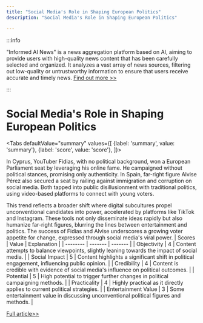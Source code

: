 ```yaml
---
title: "Social Media's Role in Shaping European Politics"
description: "Social Media's Role in Shaping European Politics"

---
```



:::info

"Informed AI News" is a news aggregation platform based on AI, aiming to provide users with high-quality news content that has been carefully selected and organized. It analyzes a vast array of news sources, filtering out low-quality or untrustworthy information to ensure that users receive accurate and timely news.  [Find out more >>](/)

:::

# Social Media's Role in Shaping European Politics


<Tabs
	defaultValue="summary"
	values={[
	{label: 'summary', value: 'summary'},
	{label: 'score', value: 'score'},
]}>
<TabItem value="summary">


In Cyprus, YouTuber Fidias, with no political background, won a European Parliament seat by leveraging his online fame. He campaigned without political stances, promising only authenticity. In Spain, far-right figure Alvise Pérez also secured a seat by railing against immigration and corruption on social media. Both tapped into public disillusionment with traditional politics, using video-based platforms to connect with young voters.

This trend reflects a broader shift where digital subcultures propel unconventional candidates into power, accelerated by platforms like TikTok and Instagram. These tools not only disseminate ideas rapidly but also humanize far-right figures, blurring the lines between entertainment and politics. The success of Fidias and Alvise underscores a growing voter appetite for change, expressed through social media's viral power.
</TabItem>
<TabItem value="score">
	| Scores     | Value   | Explanation |
	| -------- | ------- | ------- |
	| Objectivity  | 4    | Content attempts to balance viewpoints, slightly leaning towards the impact of social media.    |
	| Social Impact | 5     | Content highlights a significant shift in political engagement, influencing public opinion.    |
	| Credibility    | 4    | Content is credible with evidence of social media's influence on political outcomes.    |
	| Potential    | 5    | High potential to trigger further changes in political campaigning methods.    |
	| Practicality    | 4    | Highly practical as it directly applies to current political strategies.    |
	| Entertainment Value    | 3    | Some entertainment value in discussing unconventional political figures and methods.    |
</TabItem>
</Tabs>

[Full article>>](https://apnews.com/article/election-panayiotou-social-media-spain-alvise-perez-b19afbc4e56d71143bb513de111fef1a)
